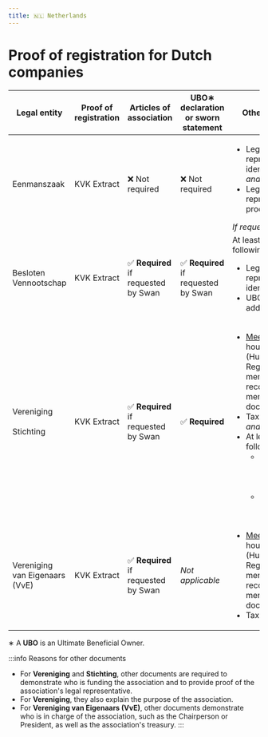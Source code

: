 ```yaml
---
title: 🇳🇱 Netherlands
---
```


# Proof of registration for Dutch companies


<DocumentsIntro country="the 🇳🇱 Netherlands" />

| Legal entity | Proof of registration | Articles of association | UBO∗ declaration or sworn statement | Other documents |
| --- | --- | --- | --- | --- |
| Eenmanszaak | KVK Extract | ❌ Not required | ❌ Not required | <ul><li>Legal representative's identity document, *and*</li><li>Legal representative's proof of address</li></ul>*If requested by Swan* |
| Besloten Vennootschap | KVK Extract | ✅ **Required**<br />if requested by Swan | ✅ **Required**<br />if requested by Swan | At least one of the following:<br /><ul><li>Legal representative's identity document</li><li>UBO's proof of address</li></ul> |
| Vereniging<br /><br />Stichting | KVK Extract | ✅ **Required**<br />if requested by Swan | ✅ **Required** | <ul><li>[Meeting minutes](./index.mdx#requirements-minutes), house rules (Huishoudelijk Reglement), member list, voting records, or board member documents, *and*</li><li>Tax documents, *and*</li><li>At least one of the following:<ul><li>Legal representative's identity document</li><li>UBO's proof of address</li></ul></li></ul> |
| Vereniging van Eigenaars (VvE) | KVK Extract | ✅ **Required**<br />if requested by Swan | *Not applicable* | <ul><li>[Meeting minutes](./index.mdx#requirements-minutes), house rules (Huishoudelijk Reglement), member list, voting records, or board member documents, *and*</li><li>Tax documents</li></ul> |

∗ A **UBO** is an Ultimate Beneficial Owner.

:::info Reasons for other documents
- For **Vereniging** and **Stichting**, other documents are required to demonstrate who is funding the association and to provide proof of the association's legal representative.
- For **Vereniging**, they also explain the purpose of the association.
- For **Vereniging van Eigenaars (VvE)**, other documents demonstrate who is in charge of the association, such as the Chairperson or President, as well as the association's treasury.
:::